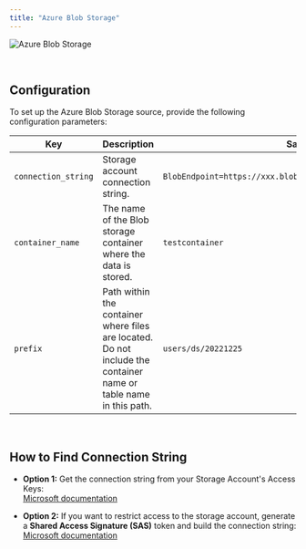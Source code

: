 ```yaml
---
title: "Azure Blob Storage"
---
```


![Azure Blob Storage](https://user-images.githubusercontent.com/80284865/212203409-7f9660ba-abf1-4a1c-9e86-0d699ed04381.png)

<br/>

## Configuration

To set up the Azure Blob Storage source, provide the following configuration parameters:

| Key                | Description                                                                                                     | Sample Value |
| ------------------ | -------------------------------------------------------------------------------------------------------------- | ------------ |
| `connection_string` | Storage account connection string.                                                                             | `BlobEndpoint=https://xxx.blob.core.windows.net/;yyyyyy&sig=testsig` |
| `container_name`    | The name of the Blob storage container where the data is stored.                                                | `testcontainer` |
| `prefix`            | Path within the container where files are located. Do not include the container name or table name in this path. | `users/ds/20221225` |

<br/>

## How to Find Connection String

- **Option 1:** Get the connection string from your Storage Account's Access Keys:  
  [Microsoft documentation](https://learn.microsoft.com/en-us/answers/questions/1071173/where-can-i-find-storage-account-connection-string)
  
- **Option 2:** If you want to restrict access to the storage account, generate a **Shared Access Signature (SAS)** token and build the connection string:  
  [Microsoft documentation](https://learn.microsoft.com/en-us/azure/applied-ai-services/form-recognizer/create-sas-tokens?view=form-recog-3.0.0#create-your-sas-tokens)

<br/>
